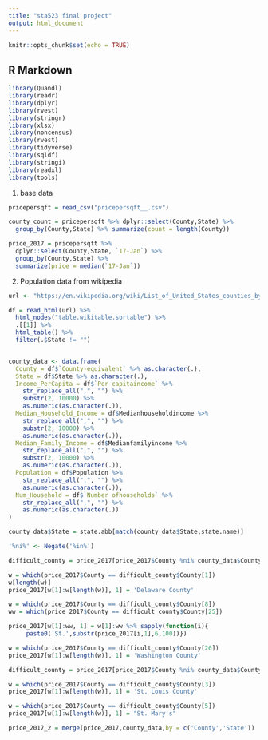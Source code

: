 ```yaml
---
title: "sta523 final project"
output: html_document
---
```


```r
knitr::opts_chunk$set(echo = TRUE)
```

## R Markdown

```r
library(Quandl)
library(readr)
library(dplyr)
library(rvest)
library(stringr)
library(xlsx)
library(noncensus)
library(rvest)
library(tidyverse)
library(sqldf)
library(stringi)
library(readxl)
library(tools)
```

1. base data

```r
pricepersqft = read_csv("pricepersqft__.csv")

county_count = pricepersqft %>% dplyr::select(County,State) %>% 
  group_by(County,State) %>% summarize(count = length(County))

price_2017 = pricepersqft %>% 
  dplyr::select(County,State, `17-Jan`) %>%
  group_by(County,State) %>% 
  summarize(price = median(`17-Jan`))
```


2. Population data from wikipedia

```r
url <- "https://en.wikipedia.org/wiki/List_of_United_States_counties_by_per_capita_income"

df = read_html(url) %>%
  html_nodes("table.wikitable.sortable") %>%
  .[[1]] %>%
  html_table() %>% 
  filter(.$State != "")


county_data <- data.frame(
  County = df$`County-equivalent` %>% as.character(.),
  State = df$State %>% as.character(.),
  Income_PerCapita = df$`Per capitaincome` %>% 
    str_replace_all(",", "") %>%
    substr(2, 10000) %>% 
    as.numeric(as.character(.)),
  Median_Household_Income = df$Medianhouseholdincome %>% 
    str_replace_all(",", "") %>%
    substr(2, 10000) %>% 
    as.numeric(as.character(.)),
  Median_Family_Income = df$Medianfamilyincome %>% 
    str_replace_all(",", "") %>%
    substr(2, 10000) %>% 
    as.numeric(as.character(.)),
  Population = df$Population %>% 
    str_replace_all(",", "") %>% 
    as.numeric(as.character(.)),
  Num_Household = df$`Number ofhouseholds` %>% 
    str_replace_all(",", "") %>% 
    as.numeric(as.character(.))
)

county_data$State = state.abb[match(county_data$State,state.name)]

'%ni%' <- Negate('%in%')

difficult_county = price_2017[price_2017$County %ni% county_data$County,]
```

```r
w = which(price_2017$County == difficult_county$County[1])
w[length(w)]
price_2017[w[1]:w[length(w)], 1] = 'Delaware County'

w = which(price_2017$County == difficult_county$County[8])
ww = which(price_2017$County == difficult_county$County[25])

price_2017[w[1]:ww, 1] = w[1]:ww %>% sapply(function(i){
     paste0('St.',substr(price_2017[i,1],6,100))})

w = which(price_2017$County == difficult_county$County[26])
price_2017[w[1]:w[length(w)], 1] = 'Washington County'

difficult_county = price_2017[price_2017$County %ni% county_data$County,]

w = which(price_2017$County == difficult_county$County[3])
price_2017[w[1]:w[length(w)], 1] = 'St. Louis County'

w = which(price_2017$County == difficult_county$County[5])
price_2017[w[1]:w[length(w)], 1] = "St. Mary's"

price_2017_2 = merge(price_2017,county_data,by = c('County','State'))

```


